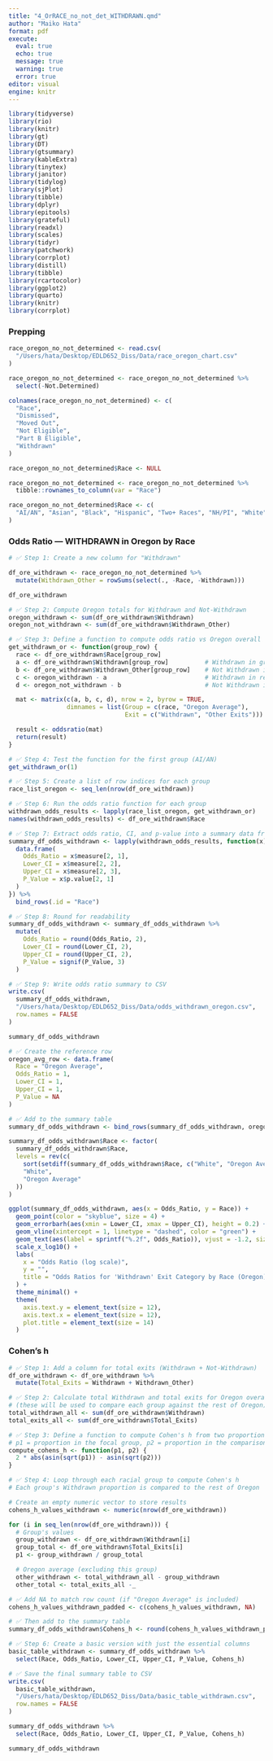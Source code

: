 ```yaml
---
title: "4_OrRACE_no_not_det_WITHDRAWN.qmd"
author: "Maiko Hata"
format: pdf
execute: 
  eval: true 
  echo: true
  message: true 
  warning: true
  error: true
editor: visual
engine: knitr
---
```


```r
library(tidyverse)
library(rio)
library(knitr)
library(gt)
library(DT)
library(gtsummary)
library(kableExtra)
library(tinytex)
library(janitor)
library(tidylog)
library(sjPlot)
library(tibble)
library(dplyr)
library(epitools)
library(grateful)
library(readxl)
library(scales)
library(tidyr)
library(patchwork)
library(corrplot)
library(distill)
library(tibble)
library(rcartocolor)
library(ggplot2)
library(quarto)
library(knitr)
library(corrplot)
```

### Prepping

```r
race_oregon_no_not_determined <- read.csv(
  "/Users/hata/Desktop/EDLD652_Diss/Data/race_oregon_chart.csv"
)
```

```r
race_oregon_no_not_determined <- race_oregon_no_not_determined %>% 
  select(-Not.Determined)
```

```r
colnames(race_oregon_no_not_determined) <- c(
  "Race",
  "Dismissed",
  "Moved Out",
  "Not Eligible", 
  "Part B Eligible",
  "Withdrawn"
)
```

```r
race_oregon_no_not_determined$Race <- NULL

```

```r
race_oregon_no_not_determined <- race_oregon_no_not_determined %>%
  tibble::rownames_to_column(var = "Race")

race_oregon_no_not_determined$Race <- c(
  "AI/AN", "Asian", "Black", "Hispanic", "Two+ Races", "NH/PI", "White"
)
```

### Odds Ratio — WITHDRAWN in Oregon by Race

```r
# ✅ Step 1: Create a new column for "Withdrawn"

df_ore_withdrawn <- race_oregon_no_not_determined %>%
  mutate(Withdrawn_Other = rowSums(select(., -Race, -Withdrawn)))

df_ore_withdrawn

```

```r
# ✅ Step 2: Compute Oregon totals for Withdrawn and Not-Withdrawn
oregon_withdrawn <- sum(df_ore_withdrawn$Withdrawn)
oregon_not_withdrawn <- sum(df_ore_withdrawn$Withdrawn_Other)

```

```r
# ✅ Step 3: Define a function to compute odds ratio vs Oregon overall average for Withdrawn
get_withdrawn_or <- function(group_row) {
  race <- df_ore_withdrawn$Race[group_row]
  a <- df_ore_withdrawn$Withdrawn[group_row]          # Withdrawn in group
  b <- df_ore_withdrawn$Withdrawn_Other[group_row]    # Not Withdrawn in group
  c <- oregon_withdrawn - a                           # Withdrawn in rest of Oregon
  d <- oregon_not_withdrawn - b                       # Not Withdrawn in rest of Oregon

  mat <- matrix(c(a, b, c, d), nrow = 2, byrow = TRUE,
                dimnames = list(Group = c(race, "Oregon Average"),
                                Exit = c("Withdrawn", "Other Exits")))

  result <- oddsratio(mat)
  return(result)
}

```

```r
# ✅ Step 4: Test the function for the first group (AI/AN)
get_withdrawn_or(1)

```

```r
# ✅ Step 5: Create a list of row indices for each group
race_list_oregon <- seq_len(nrow(df_ore_withdrawn))
```

```r
# ✅ Step 6: Run the odds ratio function for each group
withdrawn_odds_results <- lapply(race_list_oregon, get_withdrawn_or)
names(withdrawn_odds_results) <- df_ore_withdrawn$Race

```

```r
# ✅ Step 7: Extract odds ratio, CI, and p-value into a summary data frame
summary_df_odds_withdrawn <- lapply(withdrawn_odds_results, function(x) {
  data.frame(
    Odds_Ratio = x$measure[2, 1],
    Lower_CI = x$measure[2, 2],
    Upper_CI = x$measure[2, 3],
    P_Value = x$p.value[2, 1]
  )
}) %>%
  bind_rows(.id = "Race")

```

```r
# ✅ Step 8: Round for readability
summary_df_odds_withdrawn <- summary_df_odds_withdrawn %>%
  mutate(
    Odds_Ratio = round(Odds_Ratio, 2),
    Lower_CI = round(Lower_CI, 2),
    Upper_CI = round(Upper_CI, 2),
    P_Value = signif(P_Value, 3)
  )

```

```r
# ✅ Step 9: Write odds ratio summary to CSV
write.csv(
  summary_df_odds_withdrawn,
  "/Users/hata/Desktop/EDLD652_Diss/Data/odds_withdrawn_oregon.csv",
  row.names = FALSE
)

```

```r
summary_df_odds_withdrawn

```

```r
# ✅ Create the reference row
oregon_avg_row <- data.frame(
  Race = "Oregon Average",
  Odds_Ratio = 1,
  Lower_CI = 1,
  Upper_CI = 1,
  P_Value = NA
)

# ✅ Add to the summary table
summary_df_odds_withdrawn <- bind_rows(summary_df_odds_withdrawn, oregon_avg_row)

```

```r
summary_df_odds_withdrawn$Race <- factor(
  summary_df_odds_withdrawn$Race,
  levels = rev(c(
    sort(setdiff(summary_df_odds_withdrawn$Race, c("White", "Oregon Average"))),
    "White",
    "Oregon Average"
  ))
)

```

```r
ggplot(summary_df_odds_withdrawn, aes(x = Odds_Ratio, y = Race)) +
  geom_point(color = "skyblue", size = 4) +
  geom_errorbarh(aes(xmin = Lower_CI, xmax = Upper_CI), height = 0.2) +
  geom_vline(xintercept = 1, linetype = "dashed", color = "green") +
  geom_text(aes(label = sprintf("%.2f", Odds_Ratio)), vjust = -1.2, size = 3.5) +
  scale_x_log10() +
  labs(
    x = "Odds Ratio (log scale)",
    y = "",
    title = "Odds Ratios for 'Withdrawn' Exit Category by Race (Oregon)"
  ) +
  theme_minimal() +
  theme(
    axis.text.y = element_text(size = 12),
    axis.text.x = element_text(size = 12),
    plot.title = element_text(size = 14)
  )
```

### Cohen's h

```r
# ✅ Step 1: Add a column for total exits (Withdrawn + Not-Withdrawn)
df_ore_withdrawn <- df_ore_withdrawn %>%
  mutate(Total_Exits = Withdrawn + Withdrawn_Other)

```

```r
# ✅ Step 2: Calculate total Withdrawn and total exits for Oregon overall
# (these will be used to compare each group against the rest of Oregon)
total_withdrawn_all <- sum(df_ore_withdrawn$Withdrawn)
total_exits_all <- sum(df_ore_withdrawn$Total_Exits)

```

```r
# ✅ Step 3: Define a function to compute Cohen's h from two proportions
# p1 = proportion in the focal group, p2 = proportion in the comparison group
compute_cohens_h <- function(p1, p2) {
  2 * abs(asin(sqrt(p1)) - asin(sqrt(p2)))
}

```

```r
# ✅ Step 4: Loop through each racial group to compute Cohen's h
# Each group's Withdrawn proportion is compared to the rest of Oregon

# Create an empty numeric vector to store results
cohens_h_values_withdrawn <- numeric(nrow(df_ore_withdrawn))

for (i in seq_len(nrow(df_ore_withdrawn))) {
  # Group's values
  group_withdrawn <- df_ore_withdrawn$Withdrawn[i]
  group_total <- df_ore_withdrawn$Total_Exits[i]
  p1 <- group_withdrawn / group_total

  # Oregon average (excluding this group)
  other_withdrawn <- total_withdrawn_all - group_withdrawn
  other_total <- total_exits_all -_

```

```r
# ✅ Add NA to match row count (if "Oregon Average" is included)
cohens_h_values_withdrawn_padded <- c(cohens_h_values_withdrawn, NA)

# ✅ Then add to the summary table
summary_df_odds_withdrawn$Cohens_h <- round(cohens_h_values_withdrawn_padded, 2)

```

```r
# ✅ Step 6: Create a basic version with just the essential columns
basic_table_withdrawn <- summary_df_odds_withdrawn %>%
  select(Race, Odds_Ratio, Lower_CI, Upper_CI, P_Value, Cohens_h)

```

```r
# ✅ Save the final summary table to CSV
write.csv(
  basic_table_withdrawn,
  "/Users/hata/Desktop/EDLD652_Diss/Data/basic_table_withdrawn.csv",
  row.names = FALSE
)
```

```r
summary_df_odds_withdrawn %>%
  select(Race, Odds_Ratio, Lower_CI, Upper_CI, P_Value, Cohens_h)

```

```r
summary_df_odds_withdrawn

```

```r
```

```r
```
